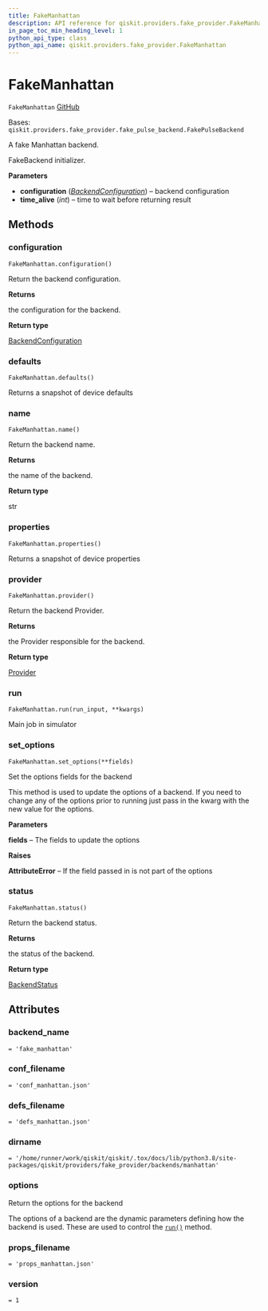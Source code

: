 ```yaml
---
title: FakeManhattan
description: API reference for qiskit.providers.fake_provider.FakeManhattan
in_page_toc_min_heading_level: 1
python_api_type: class
python_api_name: qiskit.providers.fake_provider.FakeManhattan
---
```


# FakeManhattan

<span id="qiskit.providers.fake_provider.FakeManhattan" />

`FakeManhattan` [GitHub](https://github.com/qiskit/qiskit/tree/stable/0.23/qiskit/providers/fake_provider/backends/manhattan/fake_manhattan.py "view source code")

Bases: `qiskit.providers.fake_provider.fake_pulse_backend.FakePulseBackend`

A fake Manhattan backend.

FakeBackend initializer.

**Parameters**

*   **configuration** ([*BackendConfiguration*](qiskit.providers.models.BackendConfiguration "qiskit.providers.models.BackendConfiguration")) – backend configuration
*   **time\_alive** (*int*) – time to wait before returning result

## Methods

### configuration

<span id="qiskit.providers.fake_provider.FakeManhattan.configuration" />

`FakeManhattan.configuration()`

Return the backend configuration.

**Returns**

the configuration for the backend.

**Return type**

[BackendConfiguration](qiskit.providers.models.BackendConfiguration "qiskit.providers.models.BackendConfiguration")

### defaults

<span id="qiskit.providers.fake_provider.FakeManhattan.defaults" />

`FakeManhattan.defaults()`

Returns a snapshot of device defaults

### name

<span id="qiskit.providers.fake_provider.FakeManhattan.name" />

`FakeManhattan.name()`

Return the backend name.

**Returns**

the name of the backend.

**Return type**

str

### properties

<span id="qiskit.providers.fake_provider.FakeManhattan.properties" />

`FakeManhattan.properties()`

Returns a snapshot of device properties

### provider

<span id="qiskit.providers.fake_provider.FakeManhattan.provider" />

`FakeManhattan.provider()`

Return the backend Provider.

**Returns**

the Provider responsible for the backend.

**Return type**

[Provider](qiskit.providers.Provider "qiskit.providers.Provider")

### run

<span id="qiskit.providers.fake_provider.FakeManhattan.run" />

`FakeManhattan.run(run_input, **kwargs)`

Main job in simulator

### set\_options

<span id="qiskit.providers.fake_provider.FakeManhattan.set_options" />

`FakeManhattan.set_options(**fields)`

Set the options fields for the backend

This method is used to update the options of a backend. If you need to change any of the options prior to running just pass in the kwarg with the new value for the options.

**Parameters**

**fields** – The fields to update the options

**Raises**

**AttributeError** – If the field passed in is not part of the options

### status

<span id="qiskit.providers.fake_provider.FakeManhattan.status" />

`FakeManhattan.status()`

Return the backend status.

**Returns**

the status of the backend.

**Return type**

[BackendStatus](qiskit.providers.models.BackendStatus "qiskit.providers.models.BackendStatus")

## Attributes

<span id="qiskit.providers.fake_provider.FakeManhattan.backend_name" />

### backend\_name

`= 'fake_manhattan'`

<span id="qiskit.providers.fake_provider.FakeManhattan.conf_filename" />

### conf\_filename

`= 'conf_manhattan.json'`

<span id="qiskit.providers.fake_provider.FakeManhattan.defs_filename" />

### defs\_filename

`= 'defs_manhattan.json'`

<span id="qiskit.providers.fake_provider.FakeManhattan.dirname" />

### dirname

`= '/home/runner/work/qiskit/qiskit/.tox/docs/lib/python3.8/site-packages/qiskit/providers/fake_provider/backends/manhattan'`

<span id="qiskit.providers.fake_provider.FakeManhattan.options" />

### options

Return the options for the backend

The options of a backend are the dynamic parameters defining how the backend is used. These are used to control the [`run()`](qiskit.providers.fake_provider.FakeManhattan#run "qiskit.providers.fake_provider.FakeManhattan.run") method.

<span id="qiskit.providers.fake_provider.FakeManhattan.props_filename" />

### props\_filename

`= 'props_manhattan.json'`

<span id="qiskit.providers.fake_provider.FakeManhattan.version" />

### version

`= 1`

